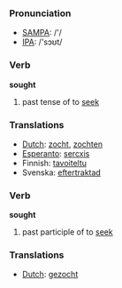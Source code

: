 === Pronunciation ===
*[[w:SAMPA|SAMPA]]: /'/
*[[w:IPA|IPA]]: /'sɔʊt/

=== Verb ===

'''sought'''

# past tense of to [[seek]]

=== Translations ===
*[[Dutch]]: [[zocht]], [[zochten]]
*[[Esperanto]]: [[sercxis]]
*Finnish: [[tavoiteltu]]
*Svenska: [[eftertraktad]]

=== Verb ===

'''sought'''

# past participle of to [[seek]]

=== Translations ===
*[[Dutch]]: [[gezocht]]